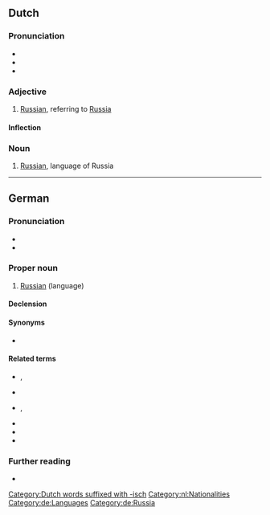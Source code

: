 {{also|russisch}}
==Dutch==

===Pronunciation===
* {{audio|Nl-Russisch.ogg|audio|lang=nl}}
* {{IPA|lang=nl|/ˈrʏ.sis/}}
* {{hyphenation|Rus|sisch|lang=nl}}

===Adjective===
{{nl-adj}}

# [[Russian]], referring to [[Russia]]

====Inflection====
{{nl-decl-adj}}

===Noun===
{{nl-noun|n|-|-}}

# [[Russian]], language of Russia

[[Category:Dutch words suffixed with -isch]]
[[Category:nl:Nationalities]]

----

==German==
{{wikipedia|Russische Sprache|lang=de}}

===Pronunciation===
* {{IPA|/ˈʀʊsɪʃ/|lang=de}}
* {{audio|De-Russisch.ogg|audio|lang=de}}

===Proper noun===
{{de-proper noun|n|Russischen|gen2=Russisch|gen3=Russischs}} <!-- genitive examples: "Lehrbuch des Russischen", "... des modernen Russisch" -->

# [[Russian]] (language)

====Declension====
{{de-decl-noun-langname}}

====Synonyms====
* {{l|de|russische Sprache}}

====Related terms====
* {{l|de|Russe}}, {{l|de|Russin}}
* {{l|de|russisch}}
* {{l|de|Russist}}, {{l|de|Russistin}}
* {{l|de|Russistik}}
* {{l|de|russistisch}}
* {{l|de|Russland}}

===Further reading===
* {{R:Duden}}

[[Category:de:Languages]]
[[Category:de:Russia]]